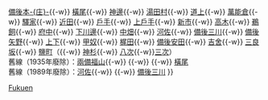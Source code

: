 {{鐵道路線
|模板名稱 = 福鹽線
|名稱 = [[File:JR logo (west).svg|25px|西日本旅客鐵道|link=西日本旅客鐵道]] [[福鹽線]] [[File:JRW oka-Z.svg|20px]]
|代表色 = #49479e
|車站列表 = [[福山站 (日本)|福山]]{{-w}} [[備後本庄站|備後本-{庄}-]]{{-w}} [[橫尾站|橫尾]]{{-w}} [[神邊站|神邊]]{{-w}} [[湯田村站|湯田村]]{{-w}} [[道上站|道上]]{{-w}} [[萬能倉站|萬能倉]]{{-w}} [[驛家站|驛家]]{{-w}} [[近田站|近田]]{{-w}} [[戶手站|戶手]]{{-w}} [[上戶手站|上戶手]]{{-w}} [[新市站 (日本)|新市]]{{-w}} [[高木站 (廣島縣)|高木]]{{-w}} [[鵜飼站 (廣島縣)|鵜飼]]{{-w}} [[府中站 (廣島縣)|府中]]{{-w}} [[下川邊站|下川邊]]{{-w}} [[中畑站 (廣島縣)|中畑]]{{-w}} [[河佐站|河佐]]{{-w}} [[備後三川站|備後三川]]{{-w}} [[備後矢野站|備後矢野]]{{-w}} [[上下站|上下]]{{-w}} [[甲奴站|甲奴]]{{-w}} [[梶田站|梶田]]{{-w}} [[備後安田站|備後安田]]{{-w}} [[吉舍站|吉舍]]{{-w}} [[三良坂站|三良坂]]{{-w}} [[鹽町站|鹽町]]（{{-w}} [[神杉站|神杉]]{{-w}} [[八次站|八次]]{{-w}}[[三次站|三次]]）<br />舊線（1935年廢除）：[[福山站 (日本)|兩備福山]]{{-w}} {{link-ja|胡町站 (國鐵)|胡町駅 (国鉄)|胡町}}{{-w}} {{link-ja|吉津站|吉津駅|吉津}}{{-w}} [[橫尾站|橫尾]]<br />舊線（1989年廢除）：[[河佐站|河佐]]{{-w}} {{link-ja|八田原站|八田原駅|八田原}}{{-w}} [[備後三川站|備後三川]]
}}<noinclude>
[[Category:西日本旅客鐵道路線模板|Fukuen]]
</noinclude>